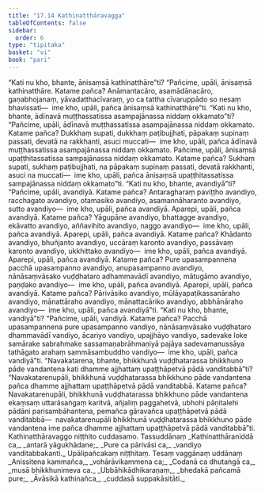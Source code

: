 ```yaml
---
title: "17.14 Kathinatthāravagga"
tableOfContents: false
sidebar:
  order: 6
type: "tipitaka"
basket: "vi"
book: "pari"
---
```



<DynamicBreadcrumb />

<Division number="465" book="pari" bookNo="5" page="356">

<Paragraph number="2178" book="pari">
“Kati nu kho, bhante, ānisaṃsā kathinatthāre”ti?
</Paragraph>

<Paragraph number="2179" book="pari">
“Pañcime, upāli, ānisaṃsā kathinatthāre. Katame pañca? Anāmantacāro, asamādānacāro, gaṇabhojanaṃ, yāvadatthacīvaraṃ, yo ca tattha cīvaruppādo so nesaṃ bhavissati—  ime kho, upāli, pañca ānisaṃsā kathinatthāre”ti.
</Paragraph>

</Division>
<Division number="466" book="pari" bookNo="5" page="357">

<Paragraph number="2180" book="pari">
“Kati nu kho, bhante, ādīnavā muṭṭhassatissa asampajānassa niddaṃ okkamato”ti?
</Paragraph>

<Paragraph number="2181" book="pari">
“Pañcime, upāli, ādīnavā muṭṭhassatissa asampajānassa niddaṃ okkamato. Katame pañca? Dukkhaṃ supati, dukkhaṃ paṭibujjhati, pāpakaṃ supinaṃ passati, devatā na rakkhanti, asuci muccati—  ime kho, upāli, pañca ādīnavā muṭṭhassatissa asampajānassa niddaṃ okkamato.
</Paragraph>

<Paragraph number="2182" book="pari">
Pañcime, upāli, ānisaṃsā upaṭṭhitassatissa sampajānassa niddaṃ okkamato. Katame pañca? Sukhaṃ supati, sukhaṃ paṭibujjhati, na pāpakaṃ supinaṃ passati, devatā rakkhanti, asuci na muccati—  ime kho, upāli, pañca ānisaṃsā upaṭṭhitassatissa sampajānassa niddaṃ okkamato”ti.
</Paragraph>

</Division>
<Division number="467" book="pari" bookNo="5" page="357">

<Paragraph number="2183" book="pari">
“Kati nu kho, bhante, avandiyā”ti?
</Paragraph>

<Paragraph number="2184" book="pari">
“Pañcime, upāli, avandiyā. Katame pañca? Antaragharaṃ paviṭṭho avandiyo, racchagato avandiyo, otamasiko avandiyo, asamannāharanto avandiyo, sutto avandiyo—  ime kho, upāli, pañca avandiyā.
</Paragraph>

<Paragraph number="2185" book="pari">
Aparepi, upāli, pañca avandiyā. Katame pañca? Yāgupāne avandiyo, bhattagge avandiyo, ekāvatto avandiyo, aññavihito avandiyo, naggo avandiyo—  ime kho, upāli, pañca avandiyā.
</Paragraph>

<Paragraph number="2186" book="pari">
Aparepi, upāli, pañca avandiyā. Katame pañca? Khādanto avandiyo, bhuñjanto avandiyo, uccāraṃ karonto avandiyo, passāvaṃ karonto avandiyo, ukkhittako avandiyo—  ime kho, upāli, pañca avandiyā.
</Paragraph>

<Paragraph number="2187" book="pari">
Aparepi, upāli, pañca avandiyā. Katame pañca? Pure upasampannena pacchā upasampanno avandiyo, anupasampanno avandiyo, nānāsaṃvāsako vuḍḍhataro adhammavādī avandiyo, mātugāmo avandiyo, paṇḍako avandiyo—  ime kho, upāli, pañca avandiyā.
</Paragraph>

<Paragraph number="2188" book="pari">
Aparepi, upāli, pañca avandiyā. Katame pañca? Pārivāsiko avandiyo, mūlāyapaṭikassanāraho avandiyo, mānattāraho avandiyo, mānattacāriko avandiyo, abbhānāraho avandiyo—  ime kho, upāli, pañca avandiyā”ti.
</Paragraph>

</Division>
<Division number="468" book="pari" bookNo="5" page="358">

<Paragraph number="2189" book="pari">
“Kati nu kho, bhante, vandiyā”ti?
</Paragraph>

<Paragraph number="2190" book="pari">
“Pañcime, upāli, vandiyā. Katame pañca? Pacchā upasampannena pure upasampanno vandiyo, nānāsaṃvāsako vuḍḍhataro dhammavādī vandiyo, ācariyo vandiyo, upajjhāyo vandiyo, sadevake loke samārake sabrahmake sassamaṇabrāhmaṇiyā pajāya sadevamanussāya tathāgato arahaṃ sammāsambuddho vandiyo—  ime kho, upāli, pañca vandiyā”ti.
</Paragraph>

</Division>
<Division number="469" book="pari" bookNo="5" page="358">

<Paragraph number="2191" book="pari">
“Navakatarena, bhante, bhikkhunā vuḍḍhatarassa bhikkhuno pāde vandantena kati dhamme ajjhattaṃ upaṭṭhāpetvā pādā vanditabbā”ti?
</Paragraph>

<Paragraph number="2192" book="pari">
“Navakatarenupāli, bhikkhunā vuḍḍhatarassa bhikkhuno pāde vandantena pañca dhamme ajjhattaṃ upaṭṭhāpetvā pādā vanditabbā. Katame pañca? Navakatarenupāli, bhikkhunā vuḍḍhatarassa bhikkhuno pāde vandantena ekaṃsaṃ uttarāsaṅgaṃ karitvā, añjaliṃ paggahetvā, ubhohi pāṇitalehi pādāni parisambāhantena, pemañca gāravañca upaṭṭhāpetvā pādā vanditabbā—  navakatarenupāli bhikkhunā vuḍḍhatarassa bhikkhuno pāde vandantena ime pañca dhamme ajjhattaṃ upaṭṭhāpetvā pādā vanditabbā”ti.

</Paragraph>
</Division>

<Paragraph number="2193" type="center" book="pari">
Kathinatthāravaggo niṭṭhito cuddasamo.



</Paragraph>

<Paragraph number="2194" type="center" book="pari">
Tassuddānaṃ


</Paragraph>

<Paragraph number="2195" type="verses" book="pari">
_Kathinatthāraniddā ca,_  
_antarā yāgukhādane;_  
_Pure ca pārivāsi ca,_  
_vandiyo vanditabbakanti._  


</Paragraph>

<Paragraph number="2196" type="center" book="pari">
Upālipañcakaṃ niṭṭhitaṃ.



</Paragraph>

<Paragraph number="2197" type="center" book="pari">
Tesaṃ vaggānaṃ uddānaṃ


</Paragraph>

<Paragraph number="2198" type="verses" book="pari">
_Anissitena kammañca,_  
_vohārāvikammena ca;_  
_Codanā ca dhutaṅgā ca,_  
_musā bhikkhunimeva ca._  

</Paragraph>

<Paragraph number="2199" type="verses" book="pari">
_Ubbāhikādhikaraṇaṃ,_  
_bhedakā pañcamā pure;_  
_Āvāsikā kathinañca,_  
_cuddasā suppakāsitāti._
</Paragraph>